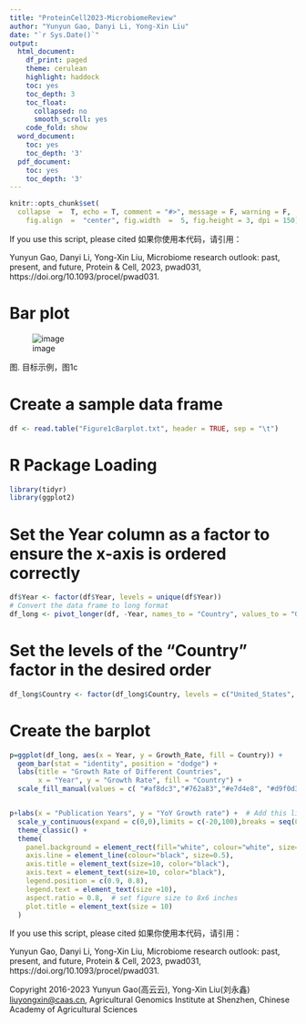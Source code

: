 ---
title: "ProteinCell2023-MicrobiomeReview"
author: "Yunyun Gao, Danyi Li, Yong-Xin Liu"
date: "`r Sys.Date()`"
output: 
  html_document:
    df_print: paged
    theme: cerulean
    highlight: haddock
    toc: yes
    toc_depth: 3
    toc_float:
      collapsed: no
      smooth_scroll: yes
    code_fold: show
  word_document:
    toc: yes
    toc_depth: '3'
  pdf_document:
    toc: yes
    toc_depth: '3'
---

```{r setup, include = FALSE}
knitr::opts_chunk$set(
  collapse  =  T, echo = T, comment = "#>", message = F, warning = F,
	fig.align  =  "center", fig.width  =  5, fig.height = 3, dpi = 150)
```

If you use this script, please cited 如果你使用本代码，请引用：

Yunyun Gao, Danyi Li, Yong-Xin Liu, Microbiome research outlook: past, present, and future, Protein & Cell, 2023, pwad031, https://doi.org/10.1093/procel/pwad031. 

# Bar plot

![image](Figure1cBarplot.jpg)

图. 目标示例，图1c


# Create a sample data frame

```{r}
df <- read.table("Figure1cBarplot.txt", header = TRUE, sep = "\t")

```
# R Package Loading

```{r install, echo = TRUE}
library(tidyr)
library(ggplot2)
```

# Set the Year column as a factor to ensure the x-axis is ordered correctly

```{r parameter}
df$Year <- factor(df$Year, levels = unique(df$Year))
# Convert the data frame to long format
df_long <- pivot_longer(df, -Year, names_to = "Country", values_to = "Growth_Rate")
```


# Set the levels of the "Country" factor in the desired order
```{r readdata}
df_long$Country <- factor(df_long$Country, levels = c("United_States", "China", "Germany", "United_Kingdom", "Canada", "World"))

```

# Create the barplot

```{r}

p=ggplot(df_long, aes(x = Year, y = Growth_Rate, fill = Country)) +
  geom_bar(stat = "identity", position = "dodge") +
  labs(title = "Growth Rate of Different Countries",
       x = "Year", y = "Growth Rate", fill = "Country") +
  scale_fill_manual(values = c( "#af8dc3","#762a83","#e7d4e8", "#d9f0d3", "#7fbf7b", "#1b7837"))


p+labs(x = "Publication Years", y = "YoY Growth rate") +  # Add this line
  scale_y_continuous(expand = c(0,0),limits = c(-20,100),breaks = seq(0, 100, by = 20)) +
  theme_classic() +
  theme(
    panel.background = element_rect(fill="white", colour="white", size=0.25),
    axis.line = element_line(colour="black", size=0.5),
    axis.title = element_text(size=10, color="black"),
    axis.text = element_text(size=10, color="black"),
    legend.position = c(0.9, 0.8),
    legend.text = element_text(size =10),
    aspect.ratio = 0.8,  # set figure size to 8x6 inches
    plot.title = element_text(size = 10)
  ) 
```

If you use this script, please cited 如果你使用本代码，请引用：

Yunyun Gao, Danyi Li, Yong-Xin Liu, Microbiome research outlook: past, present, and future, Protein & Cell, 2023, pwad031, https://doi.org/10.1093/procel/pwad031. 

Copyright 2016-2023 Yunyun Gao(高云云), Yong-Xin Liu(刘永鑫) <liuyongxin@caas.cn>, Agricultural Genomics Institute at Shenzhen, Chinese Academy of Agricultural Sciences
